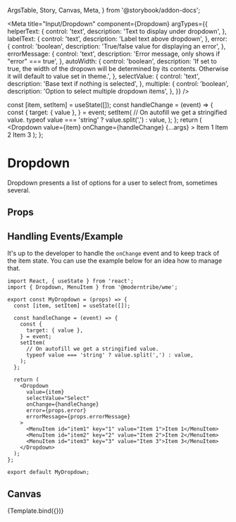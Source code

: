   ArgsTable,
  Story,
  Canvas,
  Meta,
} from '@storybook/addon-docs';

<Meta
  title="Input/Dropdown"
  component={Dropdown}
  argTypes={{
    helperText: {
      control: 'text',
      description: 'Text to display under dropdown',
    },
    labelText: {
      control: 'text',
      description: 'Label text above dropdown',
    },
    error: {
      control: 'boolean',
      description: 'True/false value for displaying an error',
    },
    errorMessage: {
      control: 'text',
      description: 'Error message, only shows if "error" === true',
    },
    autoWidth: {
      control: 'boolean',
      description: 'If set to true, the width of the dropown will be determined by its contents. Otherwise it will default to value set in theme.',
    },
    selectValue: {
      control: 'text',
      description: 'Base text if nothing is selected',
    },
    multiple: {
      control: 'boolean',
      description: 'Option to select multiple dropdown items',
    },
  }}
/>

  const [item, setItem] = useState([]);
  const handleChange = (event) => {
    const {
      target: { value },
    } = event;
    setItem(
      // On autofill we get a stringified value.
      typeof value === 'string' ? value.split(',') : value,
    );
  };
  return (
    <Dropdown
      value={item}
      onChange={handleChange}
      {...args}
    >
      <MenuItem id="item1" key="1" value="Item 1">Item 1</MenuItem>
      <MenuItem id="item2" key="2" value="Item 2">Item 2</MenuItem>
      <MenuItem id="item3" key="3" value="Item 3">Item 3</MenuItem>
    </Dropdown>
  );
};

# Dropdown
Dropdown presents a list of options for a user to select from, sometimes several.

## Props
<ArgsTable story="." />

## Handling Events/Example
It's up to the developer to handle the `onChange` event and to keep track of the item state.
You can use the example below for an idea how to manage that.
```
import React, { useState } from 'react';
import { Dropdown, MenuItem } from '@moderntribe/wme';

export const MyDropdown = (props) => {
  const [item, setItem] = useState([]);

  const handleChange = (event) => {
    const {
      target: { value },
    } = event;
    setItem(
      // On autofill we get a stringified value.
      typeof value === 'string' ? value.split(',') : value,
    );
  };

  return (
    <Dropdown
      value={item}
      selectValue="Select"
      onChange={handleChange}
      error={props.error}
      errorMessage={props.errorMessage}
    >
      <MenuItem id="item1" key="1" value="Item 1">Item 1</MenuItem>
      <MenuItem id="item2" key="2" value="Item 2">Item 2</MenuItem>
      <MenuItem id="item3" key="3" value="Item 3">Item 3</MenuItem>
    </Dropdown>
  );
};

export default MyDropdown;
```
## Canvas
<Canvas>
  <Story
    name="Base"
    args={{
      selectValue: 'Select',
      multiple: true,
    }}
  >
    {Template.bind({})}
  </Story>
</Canvas>